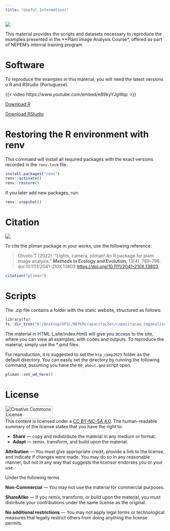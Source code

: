 ```yaml
---
title: "Useful Information!"
---
```


![](capa.jpg)

This material provides the scripts and datasets necessary to reproduce the examples presented in the **Plant Image Analysis Course*, offered as part of NEPEM’s internal training program

# Software

To reproduce the examples in this material, you will need the latest versions o R and RStudio (Portuguese).

{{< video https://www.youtube.com/embed/e89kyYJgWqc >}}

<a class="btn btn-success" href="https://cran.r-project.org/bin/windows/base/" target="_blank"><i class="fa fa-save"></i> Download R</a>

<a class="btn btn-success" href="https://www.rstudio.com/products/rstudio/download/" target="_blank"><i class="fa fa-save"></i> Download RStudio</a>

# Restoring the R environment with renv
This command will install all required packages with the exact versions recorded in the `renv.lock` file. 


```r
install.packages("renv")
renv::activate()
renv::restore()
```



If you later add new packages, run:
```r
renv::snapshot()

```



# Citation

[![](paper.png)](https://besjournals.onlinelibrary.wiley.com/doi/full/10.1111/2041-210X.13803)

To cite the pliman package in your works, use the following reference:

>  Olivoto T (2022). “Lights, camera, pliman! An R package for plant image analysis.” **Methods in Ecology
  and Evolution**, 13(4), 789-798. doi:10.1111/2041-210X.13803 <https://doi.org/10.1111/2041-210X.13803>.

```r
citation("pliman")
```

# Scripts

The .zip file contains a folder with the static website, structured as follows:

```r
library(fs)
fs::dir_tree("D:/Desktop/UFSC/NEPEM/capacitações/capacitacao_imganalise", recurse = 1)
```

The material in HTML (\_site/index.html) will give you access to the site, where you can view all examples, with codes and outputs. To reproduce the material, simply use the \*.qmd files.

For reproduction, it is suggested to set the `htp_cbmp2025` folder as the default directory. You can easily set the directory by running the following command, assuming you have the `00_about.qmd` script open.

```r
pliman::set_wd_here()
```


# License

<a rel="license" href="http://creativecommons.org/licenses/by-nc-sa/4.0/" target="_blank" rel="noopener"><img src="https://raw.githubusercontent.com/TiagoOlivoto/tiagoolivoto/master/static/img/gemsr/license.jpg" alt="Creative Commons License" style="border-width:0" width="150" height="40"/></a><br />This content is licensed under a <a rel="license" href="http://creativecommons.org/licenses/by-nc-sa/4.0/">CC BY-NC-SA 4.0</a>. The human-readable summary of the license states that you have the right to:

-   **Share** — copy and redistribute the material in any medium or format.
-   **Adapt** — remix, transform, and build upon the material.

**Attribution** — You must give appropriate credit, provide a link to the license, and indicate if changes were made. You may do so in any reasonable manner, but not in any way that suggests the licensor endorses you or your use.

Under the following terms

**Non-Commercial** — You may not use the material for commercial purposes.

**ShareAlike** — If you remix, transform, or build upon the material, you must distribute your contributions under the same license as the original.

**No additional restrictions** — You may not apply legal terms or technological measures that legally restrict others from doing anything the license permits.
